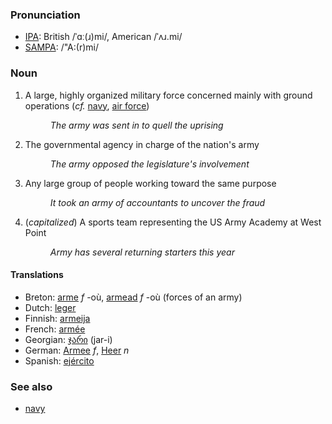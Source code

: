 ===Pronunciation===
*[[w:IPA|IPA]]: British /ˈɑː(ɹ)mi/, American /ˈʌɹ.mi/
*[[w:SAMPA|SAMPA]]: /"A:(r)mi/

===Noun===

# A large, highly organized military force concerned mainly with ground operations (''cf.'' [[navy]], [[air force]])
#: ''The army was sent in to quell the uprising''
# The governmental agency in charge of the nation's army
#: ''The army opposed the legislature's involvement''
# Any large group of people working toward the same purpose
#: ''It took an army of accountants to uncover the fraud''
# (''capitalized'') A sports team representing the US Army Academy at West Point
#: ''Army has several returning starters this year''

====Translations====
*Breton: [[arme]] ''f'' -où, [[armead]] ''f'' -où (forces of an army)
*Dutch: [[leger]]
*Finnish: [[armeija]]
*French: [[armée]]
*Georgian: [[ჯარი]] (jar-i)
*German: [[Armee]] ''f'', [[Heer]] ''n''
*Spanish: [[ejército]]

===See also===
*[[navy]]